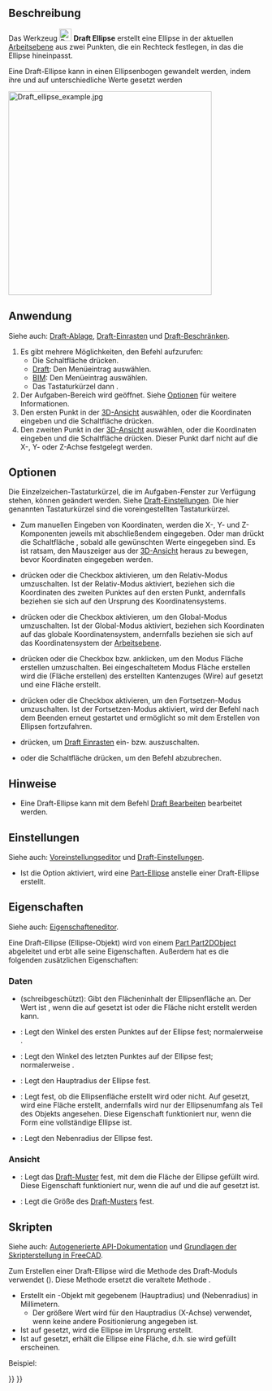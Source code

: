 <languages/>

{{Docnav/de
|[[Draft_Arc/de|Bogen]]
|[[Draft_Polygon/de|Vieleck]]
|[[Draft_Workbench/de|Draft]]
|IconL=Draft_Arc.svg 
|IconR=Draft_Polygon.svg 
|IconC=Workbench_Draft.svg
}}

{{GuiCommand/de
|Name=Draft Ellipse
|Name/de=Draft Ellipse
|MenuLocation=Zeichnen → Ellipse<br>2D-Entwurf → Ellipse
|Workbenches=[[Draft_Workbench/de|Draft]], [[BIM_Workbench/de|BIM]]
|Shortcut={{KEY|E}} {{KEY|L}}
|Version=0.7
|SeeAlso=[[Draft_Circle/de|Kreis]], [[Draft_Arc/de|Bogen]]
}}

<span id="Description"></span>
==Beschreibung==

Das Werkzeug [[Image:Draft_Ellipse.svg|24px]] '''Draft Ellipse''' erstellt eine Ellipse in der aktuellen [[Draft_SelectPlane/de|Arbeitsebene]] aus zwei Punkten, die ein Rechteck festlegen, in das die Ellipse hineinpasst.

Eine Draft-Ellipse kann in einen Ellipsenbogen gewandelt werden, indem ihre {{PropertyData/de|First Angle}} und {{PropertyData/de|Last Angle}} auf unterschiedliche Werte gesetzt werden

[[Image:Draft_ellipse_example.jpg|400px]]
{{Caption|Eine durch die Ecken eines Rechtecks festgelegte Ellipse}}

<span id="Usage"></span>
==Anwendung==

Siehe auch: [[Draft_Tray/de|Draft-Ablage]], [[Draft_Snap/de|Draft-Einrasten]] und [[Draft_Constrain/de|Draft-Beschränken]].

# Es gibt mehrere Möglichkeiten, den Befehl aufzurufen:
#* Die Schaltfläche {{Button|[[Image:Draft_Ellipse.svg|16px]] [[Draft_Ellipse/de|Ellipse]]}} drücken.
#* [[Draft_Workbench/de|Draft]]: Den Menüeintrag {{MenuCommand|Zeichnen → [[Image:Draft_Ellipse.svg|16px]] Ellipse}} auswählen.
#* [[BIM_Workbench/de|BIM]]: Den Menüeintrag {{MenuCommand|2D-Entwurf → [[Image:Draft_Ellipse.svg|16px]] Ellipse}} auswählen.
#* Das Tastaturkürzel {{KEY|E}} dann {{KEY|L}}.
# Der Aufgaben-Bereich {{MenuCommand|Ellipse}} wird geöffnet. Siehe [[#Optionen|Optionen]] für weitere Informationen.
# Den ersten Punkt in der [[3D_view/de|3D-Ansicht]] auswählen, oder die Koordinaten eingeben und die Schaltfläche {{Button|[[Image:Draft_AddPoint.svg|16px]] Punkt eingeben}} drücken.
# Den zweiten Punkt in der [[3D_view/de|3D-Ansicht]] auswählen, oder die Koordinaten eingeben und die Schaltfläche {{Button|[[Image:Draft_AddPoint.svg|16px]] Punkt eingeben}} drücken. Dieser Punkt darf nicht auf die X-, Y- oder Z-Achse festgelegt werden.

<span id="Options"></span>
==Optionen==

Die Einzelzeichen-Tastaturkürzel, die im Aufgaben-Fenster zur Verfügung stehen, können geändert werden. Siehe [[Draft_Preferences/de|Draft-Einstellungen]]. Die hier genannten Tastaturkürzel sind die voreingestellten Tastaturkürzel.

* Zum manuellen Eingeben von Koordinaten, werden die X-, Y- und Z-Komponenten jeweils mit abschließendem {{KEY|Enter}} eingegeben. Oder man drückt die Schaltfläche {{Button|[[Image:Draft_AddPoint.svg|16px]] Punkt eingeben}}, sobald alle gewünschten Werte eingegeben sind. Es ist ratsam, den Mauszeiger aus der [[3D_view/de|3D-Ansicht]] heraus zu bewegen, bevor Koordinaten eingegeben werden.
* {{KEY|R}} drücken oder die Checkbox {{MenuCommand|Relativ}} aktivieren, um den Relativ-Modus umzuschalten. Ist der Relativ-Modus aktiviert, beziehen sich die Koordinaten des zweiten Punktes auf den ersten Punkt, andernfalls beziehen sie sich auf den Ursprung des Koordinatensystems.
* {{KEY|G}} drücken oder die Checkbox {{MenuCommand|Global}} aktivieren, um den Global-Modus umzuschalten. Ist der Global-Modus aktiviert, beziehen sich Koordinaten auf das globale Koordinatensystem, andernfalls beziehen sie sich auf das Koordinatensystem der [[Draft_SelectPlane/de|Arbeitsebene]].
* {{KEY|F}} drücken oder die Checkbox {{MenuCommand|Füllen}}{{VersionNoteMinus/de|1.0}} bzw. {{MenuCommand|Fläche erstellen}}{{VersionNote/de|1.1}} anklicken, um den Modus Fläche erstellen umzuschalten. Bei eingeschaltetem Modus Fläche erstellen wird die {{PropertyData/de|Make Face}} (Fläche erstellen) des erstellten Kantenzuges (Wire) auf {{TRUE}} gesetzt und eine Fläche erstellt.
* {{KEY|N}} drücken oder die Checkbox {{MenuCommand|Fortsetzen}} aktivieren, um den Fortsetzen-Modus umzuschalten. Ist der Fortsetzen-Modus aktiviert, wird der Befehl nach dem Beenden erneut gestartet und ermöglicht so mit dem Erstellen von Ellipsen fortzufahren.
* {{KEY|S}} drücken, um [[Draft_Snap/de|Draft Einrasten]] ein- bzw. auszuschalten.
* {{KEY|Esc}} oder die Schaltfläche {{Button|Schließen}} drücken, um den Befehl abzubrechen.

<span id="Notes"></span>
==Hinweise==

* Eine Draft-Ellipse kann mit dem Befehl [[Draft Edit/de|Draft Bearbeiten]] bearbeitet werden.

<span id="Preferences"></span>
==Einstellungen==

Siehe auch: [[Preferences_Editor/de|Voreinstellungseditor]] und [[Draft_Preferences/de|Draft-Einstellungen]].

* Ist die Option {{MenuCommand|Bearbeiten → Einstellungen... → Draft → Allgemein → Part-Grundkörper erstellen, wenn möglich}} aktiviert, wird eine [[Part_Circle/de|Part-Ellipse]] anstelle einer Draft-Ellipse erstellt.

<span id="Properties"></span>
==Eigenschaften==

Siehe auch: [[Property_editor/de|Eigenschafteneditor]].

Eine Draft-Ellipse (Ellipse-Objekt) wird von einem [[Part_Part2DObject/de|Part Part2DObject]] abgeleitet und erbt alle seine Eigenschaften. Außerdem hat es die folgenden zusätzlichen Eigenschaften:

<span id="Data"></span>
===Daten===

{{TitleProperty|Draft}}

* {{PropertyData|Area|Area}} (schreibgeschützt): Gibt den Flächeninhalt der Ellipsenfläche an. Der Wert ist {{value|0.0}}, wenn die {{PropertyData/de|Make Face}} auf {{FALSE}} gesetzt ist oder die Fläche nicht erstellt werden kann.
* {{PropertyData|First Angle|Angle}}: Legt den Winkel des ersten Punktes auf der Ellipse fest; normalerweise {{value|0&#176;}}.
* {{PropertyData|Last Angle|Angle}}: Legt den Winkel des letzten Punktes auf der Ellipse fest; normalerweise {{value|0&#176;}}.
* {{PropertyData|Major Radius|Length}}: Legt den Hauptradius der Ellipse fest.
* {{PropertyData|Make Face|Bool}}: Legt fest, ob die Ellipsenfläche erstellt wird oder nicht. Auf {{TRUE}} gesetzt, wird eine Fläche erstellt, andernfalls wird nur der Ellipsenumfang als Teil des Objekts angesehen. Diese Eigenschaft funktioniert nur, wenn die Form eine vollständige Ellipse ist.
* {{PropertyData|Minor Radius|Length}}: Legt den Nebenradius der Ellipse fest.

<span id="View"></span>
===Ansicht===

{{TitleProperty|Draft}}

* {{PropertyView/de|Pattern|Enumeration}}: Legt das [[Draft_Pattern/de|Draft-Muster]] fest, mit dem die Fläche der Ellipse gefüllt wird. Diese Eigenschaft funktioniert nur, wenn die {{PropertyData/de|Make Face}} auf {{TRUE}} und die {{PropertyView/de|Display Mode}} auf {{value|Flat Lines}} gesetzt ist.
* {{PropertyView/de|Pattern Size|Float}}: Legt die Größe des [[Draft_Pattern|Draft-Musters]] fest.

<span id="Scripting"></span>
==Skripten==

Siehe auch: [https://freecad.github.io/SourceDoc/ Autogenerierte API-Dokumentation] und [[FreeCAD_Scripting_Basics/de|Grundlagen der Skripterstellung in FreeCAD]].

Zum Erstellen einer Draft-Ellipse wird die Methode {{incode|make_ellipse}} des Draft-Moduls verwendet ({{Version/de|0.19}}). Diese Methode ersetzt die veraltete Methode {{incode|makeEllipse}}.

{{Code|code=
ellipse = make_ellipse(majradius, minradius, placement=None, face=True, support=None)
}}

* Erstellt ein {{incode|ellipse}}-Objekt mit gegebenem {{incode|majradius}} (Hauptradius) und {{incode|minradius}} (Nebenradius) in Millimetern.
** Der größere Wert wird für den Hauptradius (X-Achse) verwendet, wenn keine andere Positionierung angegeben ist.
* Ist {{incode|placement}} auf {{incode|None}} gesetzt, wird die Ellipse im Ursprung erstellt.
* Ist {{incode|Fläche}} auf {{incode|True}} gesetzt, erhält die Ellipse eine Fläche, d.h. sie wird gefüllt erscheinen.

Beispiel:

{{Code|code=
import FreeCAD as App
import Draft

doc = App.newDocument()

ellipse1 = Draft.make_ellipse(3000, 200)
ellipse2 = Draft.make_ellipse(700, 1000)

zaxis = App.Vector(0, 0, 1)
p3 = App.Vector(1000, 1000, 0)
place3 = App.Placement(p3, App.Rotation(zaxis, 90))

ellipse3 = Draft.make_ellipse(700, 1000, placement=place3)

doc.recompute()
}}


{{Docnav/de
|[[Draft_Arc/de|Bogen]]
|[[Draft_Polygon/de|Vieleck]]
|[[Draft_Workbench/de|Draft]]
|IconL=Draft_Arc.svg 
|IconR=Draft_Polygon.svg 
|IconC=Workbench_Draft.svg
}}

{{Draft Tools navi{{#translation:}}}}
{{Userdocnavi{{#translation:}}}}